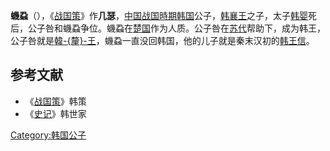 {{模板:Infobox 先秦人物
|名稱=蟣蝨/几瑟
|姓     = 姬
|名        = 蟣蝨
|氏        = 韩氏
|zi          = 
|hao         = 
|身份= [[韩国|韩国]]公子
|nickname    = 
|nickzi      = 
|posthumous  = 
|dynasty     = [[周朝|周朝]]
|nationality = 
|hometown    = 
|birth       = 
|death       = 
|honor       = 
|honor2      = 
|父       = [[韩襄王|韩襄王]]
|子女= [[韩王信|韩王信]]
}}
'''蟣蝨'''（{{bd|？||？||}}），《[[战国策|战国策]]》作'''几瑟'''，[[中国|中国]][[战国時期|战国時期]][[韩国_(战国)|韩国]]公子，[[韩襄王|韩襄王]]之子，太子[[韩婴|韩婴]]死后，公子咎和蟣蝨争位。蟣蝨在[[楚国|楚国]]作为人质。公子咎在[[苏代|苏代]]帮助下，成为韩王，公子咎就是[[韓釐王|韓-{釐}-王]]，蟣蝨一直没回韩国，他的儿子就是秦末汉初的[[韩王信|韩王信]]。
{{start box}}

==参考文献==
*《[[战国策|战国策]]》韩策
*《[[史记|史记]]》韩世家

[[Category:韩国公子|Category:韩国公子]]